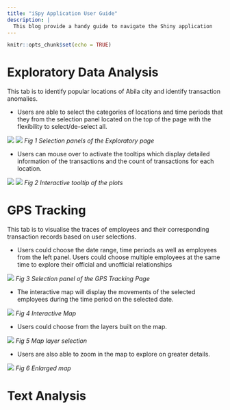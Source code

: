 ```yaml
---
title: "iSpy Application User Guide"
description: |
  This blog provide a handy guide to navigate the Shiny application 
---
```


```r
knitr::opts_chunk$set(echo = TRUE)
```

# Exploratory Data Analysis

This tab is to identify popular locations of Abila city and identify transaction anomalies.

- Users are able to select the categories of locations and time periods that they from the selection panel located on the top of the page with the flexibility to select/de-select all.


![](User_Guide_IMG/01.PNG)
![](User_Guide_IMG/02.PNG)
*Fig 1 Selection panels of the Exploratory page*

- Users can mouse over to activate the tooltips which display detailed information of the transactions and the count of transactions for each location.


![](User_Guide_IMG/03.PNG)
![](User_Guide_IMG/04.PNG)
*Fig 2 Interactive tooltip of the plots*

# GPS Tracking

This tab is to visualise the traces of employees and their corresponding transaction records based on user selections.

- Users could choose the date range, time periods as well as employees from the left panel. Users could choose multiple employees at the same time to explore their official and unofficial relationships

![](User_Guide_IMG/05.PNG)
*Fig 3 Selection panel of the GPS Tracking Page*


- The interactive map will display the movements of the selected employees during the time period on the selected date.

![](User_Guide_IMG/06.PNG)
*Fig 4 Interactive Map*

- Users could choose from the layers built on the map.

![](User_Guide_IMG/07.PNG)
*Fig 5 Map layer selection*

- Users are also able to zoom in the map to explore on greater details.

![](User_Guide_IMG/08.PNG)
*Fig 6  Enlarged map*



# Text Analysis 